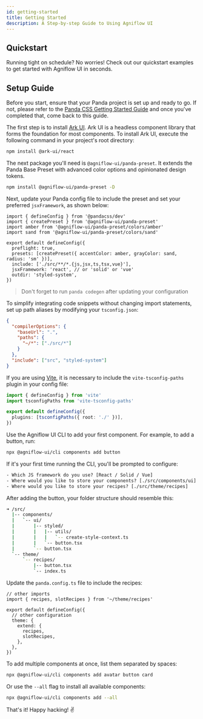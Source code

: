 ```yaml
---
id: getting-started
title: Getting Started
description: A Step-by-step Guide to Using Agniflow UI
---
```


## Quickstart

Running tight on schedule? No worries! Check out our quickstart examples to get started with Agniflow UI in seconds.

<Quickstart />

## Setup Guide

<Steps>
<Step title="Prerequisite" number="1">

Before you start, ensure that your Panda project is set up and ready to go. If not, please refer to the
[Panda CSS Getting Started Guide](https://panda-css.com/docs/overview/getting-started#framework-guides) and once you've
completed that, come back to this guide.

</Step>
<Step title="Install Ark UI" number="2">

The first step is to install [Ark UI](https://ark-ui.com). Ark UI is a headless component library that forms the
foundation for most components. To install Ark UI, execute the following command in your project's root directory:

```bash multi
npm install @ark-ui/react
```

</Step>
<Step number="3" title="Install the Panda Presets">

The next package you'll need is `@agniflow-ui/panda-preset`. It extends the Panda Base Preset with advanced color options and opinionated design tokens.

```bash
npm install @agniflow-ui/panda-preset -D
```

Next, update your Panda config file to include the preset and set your preferred `jsxFramework`, as shown below:

```tsx multi
import { defineConfig } from '@pandacss/dev'
import { createPreset } from '@agniflow-ui/panda-preset'
import amber from '@agniflow-ui/panda-preset/colors/amber'
import sand from '@agniflow-ui/panda-preset/colors/sand'

export default defineConfig({
  preflight: true,
  presets: [createPreset({ accentColor: amber, grayColor: sand, radius: 'sm' })],
  include: ['./src/**/*.{js,jsx,ts,tsx,vue}'],
  jsxFramework: 'react', // or 'solid' or 'vue'
  outdir: 'styled-system',
})
```

> Don't forget to run `panda codegen` after updating your configuration

</Step>
<Step number="4" title="Path Aliases">

To simplify integrating code snippets without changing import statements, set up path aliases by modifying your `tsconfig.json`:

```json
{
  "compilerOptions": {
    "baseUrl": ".",
    "paths": {
      "~/*": ["./src/*"]
    }
  },
  "include": ["src", "styled-system"]
}
```

If you are using [Vite](https://vitejs.dev/), it is necessary to include the `vite-tsconfig-paths` plugin in your config file:

```ts
import { defineConfig } from 'vite'
import tsconfigPaths from 'vite-tsconfig-paths'

export default defineConfig({
  plugins: [tsconfigPaths({ root: './' })],
})
```

</Step>

<Step number="5" title="Add your first component">

Use the Agniflow UI CLI to add your first component. For example, to add a button, run:

```bash
npx @agniflow-ui/cli components add button
```

If it's your first time running the CLI, you'll be prompted to configure:

```txt
- Which JS framework do you use? [React / Solid / Vue]
- Where would you like to store your components? [./src/components/ui]
- Where would you like to store your recipes? [./src/theme/recipes]
```

After adding the button, your folder structure should resemble this:

```bash
➜ /src/
  |-- components/
  |   `-- ui/
  |       |-- styled/
  |       |   |-- utils/
  |       |   |   `-- create-style-context.ts
  |       |   `-- button.tsx
  |       `-- button.tsx
  `-- theme/
      `-- recipes/
          |-- button.tsx
          `-- index.ts
```

Update the `panda.config.ts` file to include the recipes:

```tsx
// other imports
import { recipes, slotRecipes } from '~/theme/recipes'

export default defineConfig({
  // other configuration
  theme: {
    extend: {
      recipes,
      slotRecipes,
    },
  },
})
```

To add multiple components at once, list them separated by spaces:

```bash
npx @agniflow-ui/cli components add avatar button card
```

Or use the `--all` flag to install all available components:

```bash
npx @agniflow-ui/cli components add --all
```

That's it! Happy hacking! ✌️

</Step>
</Steps>
